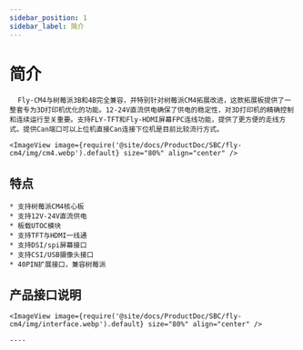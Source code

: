 ```yaml
---
sidebar_position: 1
sidebar_label: 简介
---
```




# 简介

      Fly-CM4与树莓派3B和4B完全兼容，并特别针对树莓派CM4拓展改进，这款拓展板提供了一整套专为3D打印机优化的功能。12-24V直流供电确保了供电的稳定性，对3D打印机的精确控制和连续运行至关重要。支持FLY-TFT和Fly-HDMI屏幕FPC连线功能，提供了更方便的走线方式。提供Can端口可以上位机直接Can连接下位机是目前比较流行方式。

    <ImageView image={require('@site/docs/ProductDoc/SBC/fly-cm4/img/cm4.webp').default} size="80%" align="center" />

## 特点

    * 支持树莓派CM4核心板
    * 支持12V-24V直流供电
    * 板载UTOC模块
    * 支持TFT与HDMI一线通
    * 支持DSI/spi屏幕接口
    * 支持CSI/USB摄像头接口
    * 40PIN扩展接口，兼容树莓派

## 产品接口说明

    <ImageView image={require('@site/docs/ProductDoc/SBC/fly-cm4/img/interface.webp').default} size="80%" align="center" />

    ----
